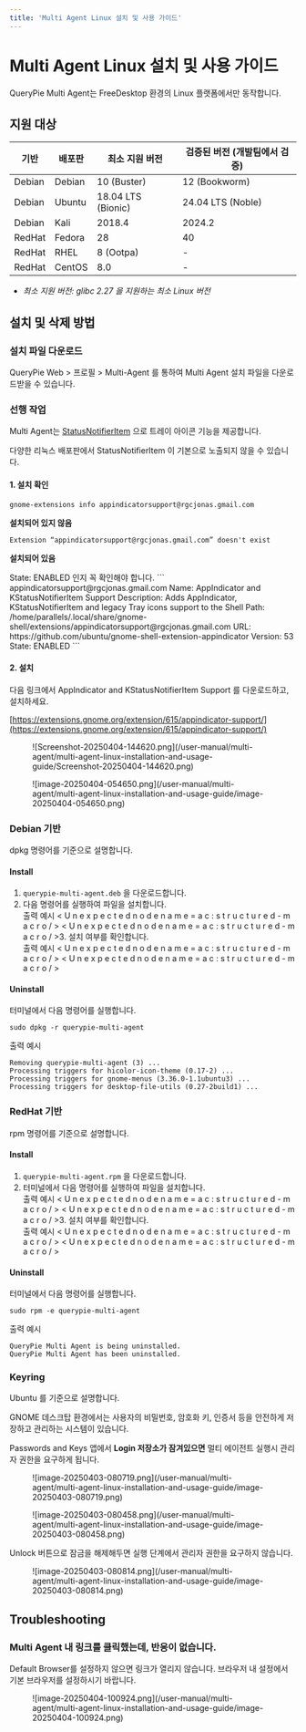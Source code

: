 ```yaml
---
title: 'Multi Agent Linux 설치 및 사용 가이드'
---
```



# Multi Agent Linux 설치 및 사용 가이드

<Callout type="info">
QueryPie Multi Agent는 FreeDesktop 환경의 Linux 플랫폼에서만 동작합니다.
</Callout>

## 지원 대상

|  **기반**  |  **배포판**  |  **최소 지원 버전**      |  **검증된 버전 (개발팀에서 검증)**  |
| -------- | --------- | ------------------ | ----------------------- |
| Debian   | Debian    | 10 (Buster)        | 12 (Bookworm)           |
| Debian   | Ubuntu    | 18.04 LTS (Bionic) | 24.04 LTS (Noble)       |
| Debian   | Kali      | 2018.4             | 2024.2                  |
| RedHat   | Fedora    | 28                 | 40                      |
| RedHat   | RHEL      | 8 (Ootpa)          | -                       |
| RedHat   | CentOS    | 8.0                | -                       |

*  *최소 지원 버전: glibc 2.27 을 지원하는 최소 Linux 버전* 

## 설치 및 삭제 방법

### 설치 파일 다운로드

QueryPie Web &gt; 프로필 &gt; Multi-Agent 를 통하여 Multi Agent 설치 파일을 다운로드받을 수 있습니다.

### 선행 작업

Multi Agent는 [StatusNotifierItem](https://www.freedesktop.org/wiki/Specifications/StatusNotifierItem/) 으로 트레이 아이콘 기능을 제공합니다.

다양한 리눅스 배포판에서 StatusNotifierItem 이 기본으로 노출되지 않을 수 있습니다.

#### 1. 설치 확인

```
gnome-extensions info appindicatorsupport@rgcjonas.gmail.com
```

**설치되어 있지 않음**
```
Extension “appindicatorsupport@rgcjonas.gmail.com” doesn't exist
```

**설치되어 있음**

<Callout type="important">
State: ENABLED 인지 꼭 확인해야 합니다.
</Callout>
```
appindicatorsupport@rgcjonas.gmail.com
  Name: AppIndicator and KStatusNotifierItem Support
  Description: Adds AppIndicator, KStatusNotifierItem and legacy Tray icons support to the Shell
  Path: /home/parallels/.local/share/gnome-shell/extensions/appindicatorsupport@rgcjonas.gmail.com
  URL: https://github.com/ubuntu/gnome-shell-extension-appindicator
  Version: 53
  State: ENABLED
```

#### 2. 설치

다음 링크에서 AppIndicator and KStatusNotifierItem Support 를 다운로드하고, 설치하세요.

[https://extensions.gnome.org/extension/615/appindicator-support/](https://extensions.gnome.org/extension/615/appindicator-support/)

<figure data-layout="center" data-align="center">
![Screenshot-20250404-144620.png](/user-manual/multi-agent/multi-agent-linux-installation-and-usage-guide/Screenshot-20250404-144620.png)
</figure>

<figure data-layout="center" data-align="center">
![image-20250404-054650.png](/user-manual/multi-agent/multi-agent-linux-installation-and-usage-guide/image-20250404-054650.png)
</figure>

### Debian 기반

dpkg 명령어를 기준으로 설명합니다.

#### Install

1. `querypie-multi-agent.deb` 을 다운로드합니다.
2. 다음 명령어를 실행하여 파일을 설치합니다. <br/> 출력 예시
  <  U  n  e  x  p  e  c  t  e  d     n  o  d  e     n  a  m  e  =  a  c  :  s  t  r  u  c  t  u  r  e  d  -  m  a  c  r  o  /  >  <  U  n  e  x  p  e  c  t  e  d     n  o  d  e     n  a  m  e  =  a  c  :  s  t  r  u  c  t  u  r  e  d  -  m  a  c  r  o  /  >3. 설치 여부를 확인합니다. <br/> 출력 예시
  <  U  n  e  x  p  e  c  t  e  d     n  o  d  e     n  a  m  e  =  a  c  :  s  t  r  u  c  t  u  r  e  d  -  m  a  c  r  o  /  >  <  U  n  e  x  p  e  c  t  e  d     n  o  d  e     n  a  m  e  =  a  c  :  s  t  r  u  c  t  u  r  e  d  -  m  a  c  r  o  /  >
#### Uninstall

터미널에서 다음 명령어를 실행합니다.
```
sudo dpkg -r querypie-multi-agent
```

출력 예시
```
Removing querypie-multi-agent (3) ...
Processing triggers for hicolor-icon-theme (0.17-2) ...
Processing triggers for gnome-menus (3.36.0-1.1ubuntu3) ...
Processing triggers for desktop-file-utils (0.27-2build1) ...
```

### RedHat 기반

rpm 명령어를 기준으로 설명합니다.

#### Install

1. `querypie-multi-agent.rpm` 을 다운로드합니다.
2. 터미널에서 다음 명령어를 실행하여 파일을 설치합니다. <br/> 출력 예시
  <  U  n  e  x  p  e  c  t  e  d     n  o  d  e     n  a  m  e  =  a  c  :  s  t  r  u  c  t  u  r  e  d  -  m  a  c  r  o  /  >  <  U  n  e  x  p  e  c  t  e  d     n  o  d  e     n  a  m  e  =  a  c  :  s  t  r  u  c  t  u  r  e  d  -  m  a  c  r  o  /  >3. 설치 여부를 확인합니다. <br/> 출력 예시
  <  U  n  e  x  p  e  c  t  e  d     n  o  d  e     n  a  m  e  =  a  c  :  s  t  r  u  c  t  u  r  e  d  -  m  a  c  r  o  /  >  <  U  n  e  x  p  e  c  t  e  d     n  o  d  e     n  a  m  e  =  a  c  :  s  t  r  u  c  t  u  r  e  d  -  m  a  c  r  o  /  >
#### Uninstall

터미널에서 다음 명령어를 실행합니다.
```
sudo rpm -e querypie-multi-agent
```

출력 예시
```
QueryPie Multi Agent is being uninstalled.
QueryPie Multi Agent has been uninstalled.
```


### Keyring

<Callout type="important">
Ubuntu 를 기준으로 설명합니다.
</Callout>

GNOME 데스크탑 환경에서는 사용자의 비밀번호, 암호화 키, 인증서 등을 안전하게 저장하고 관리하는 시스템이 있습니다.

Passwords and Keys 앱에서  **Login 저장소가 잠겨있으면**  멀티 에이전트 실행시 관리자 권한을 요구하게 됩니다.

<figure data-layout="center" data-align="center">
![image-20250403-080719.png](/user-manual/multi-agent/multi-agent-linux-installation-and-usage-guide/image-20250403-080719.png)
</figure>

<figure data-layout="center" data-align="center">
![image-20250403-080458.png](/user-manual/multi-agent/multi-agent-linux-installation-and-usage-guide/image-20250403-080458.png)
</figure>

Unlock 버튼으로 잠금을 해제해두면 실행 단계에서 관리자 권한을 요구하지 않습니다.

<figure data-layout="center" data-align="center">
![image-20250403-080814.png](/user-manual/multi-agent/multi-agent-linux-installation-and-usage-guide/image-20250403-080814.png)
</figure>

## Troubleshooting

### Multi Agent 내 링크를 클릭했는데, 반응이 없습니다.

Default Browser를 설정하지 않으면 링크가 열리지 않습니다. 브라우저 내 설정에서 기본 브라우저를 설정하시기 바랍니다.

<figure data-layout="center" data-align="center">
![image-20250404-100924.png](/user-manual/multi-agent/multi-agent-linux-installation-and-usage-guide/image-20250404-100924.png)
</figure>



